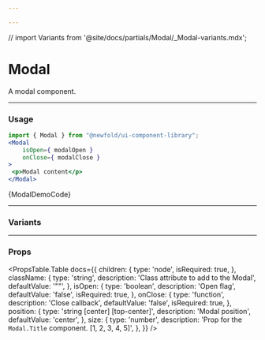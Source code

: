 ```yaml
---

---
```

// import Variants from '@site/docs/partials/Modal/_Modal-variants.mdx';

# Modal
A modal component.

<ModalDemo />

---
### Usage
```jsx
import { Modal } from "@newfold/ui-component-library";
<Modal
    isOpen={ modalOpen }
    onClose={ modalClose }
>
 <p>Modal content</p>
</Modal>

```
<CodeBlock language="jsx">{ModalDemoCode}</CodeBlock>

---
### Variants

---
### Props
<PropsTable.Table
    docs={{
        children: {
            type: 'node',
            isRequired: true,
        },
        className: {
            type: 'string',
            description: 'Class attribute to add to the Modal',
            defaultValue: '""',
        },
        isOpen: {
            type: 'boolean',
            description: 'Open flag',
            defaultValue: 'false',
            isRequired: true,
        },
        onClose: {
            type: 'function',
            description: 'Close callback',
            defaultValue: 'false',
            isRequired: true,
        },
        position: {
            type: 'string [center] [top-center]',
            description: 'Modal position',
            defaultValue: 'center',
        },
        size: {
            type: 'number',
            description: 'Prop for the `Modal.Title` component. [1, 2, 3, 4, 5]',
        },
    }}
/>
